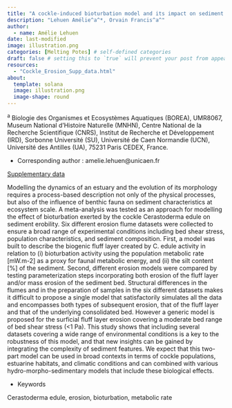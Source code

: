 ```yaml
---
title: "A cockle-induced bioturbation model and its impact on sediment erodibility: a meta-analysis to build a generic model taking into account the diversity of fauna activity and sediment habitats."
description: "Lehuen Amélie^a^*, Orvain Francis^a^"
author:
  - name: Amélie Lehuen
date: last-modified
image: illustration.png
categories: [Melting Potes] # self-defined categories
draft: false # setting this to `true` will prevent your post from appearing on your listing page until you're ready!
resources:
  - "Cockle_Erosion_Supp_data.html"
about:
  template: solana
  image: illustration.png
  image-shape: round
---
```


^a^ Biologie des Organismes et Ecosystèmes Aquatiques (BOREA), UMR8067, Museum National d'Histoire Naturelle (MNHN), Centre National de la Recherche Scientifique (CNRS), Institut de Recherche et Développement (IRD), Sorbonne Université (SU), Université de Caen Normandie (UCN), Université des Antilles (UA), 75231 Paris CEDEX, France.

* Corresponding author : amelie.lehuen\@unicaen.fr

[Supplementary data](Cockle_Erosion_Supp_data.html)

Modelling the dynamics of an estuary and the evolution of its morphology requires a process-based description not only of the physical processes, but also of the influence of benthic fauna on sediment characteristics at ecosystem scale. A meta-analysis was tested as an approach for modelling the effect of bioturbation exerted by the cockle Cerastoderma edule on sediment erobility. Six different erosion flume datasets were collected to ensure a broad range of experimental conditions including bed shear stress, population characteristics, and sediment composition. First, a model was built to describe the biogenic fluff layer created by C. edule activity in relation to (i) bioturbation activity using the population metabolic rate [mW.m-2] as a proxy for faunal metabolic energy, and (ii) the silt content [%] of the sediment. Second, different erosion models were compared by testing parameterization steps incorporating both erosion of the fluff layer and/or mass erosion of the sediment bed. Structural differences in the flumes and in the preparation of samples in the six different datasets makes it difficult to propose a single model that satisfactorily simulates all the data and encompasses both types of subsequent erosion, that of the fluff layer and that of the underlying consolidated bed. However a generic model is proposed for the surficial fluff layer erosion covering a moderate bed range of bed shear stress (<1 Pa). This study shows that including several datasets covering a wide range of environmental conditions is a key to the robustness of this model, and that new insights can be gained by integrating the complexity of sediment features. We expect that this two-part model can be used in broad contexts in terms of cockle populations, estuarine habitats, and climatic conditions and can combined with various hydro-morpho-sedimentary models that include these biological effects.

* Keywords

Cerastoderma edule, erosion, bioturbation, metabolic rate
